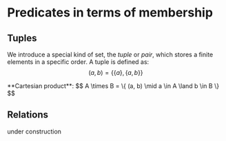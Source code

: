 
# Predicates in terms of membership


## Tuples

We introduce a special kind of set, the *tuple* or *pair*, which
stores a finite elements in a specific order. A tuple is defined as:
$$
(a, b) = \{ \{ a \}, \{ a, b \} \}
$$

<Callout type="def">
 **Cartesian product**:
  $$
    A \times B = \{ (a, b) \mid a \in A \land b \in B \}
  $$
</Callout>

## Relations

<Callout type="warning" emoji="🚧">
  under construction
</Callout>
